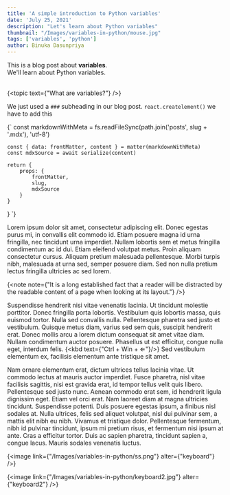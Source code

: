 ```yaml
---
title: 'A simple introduction to Python variables'
date: 'July 25, 2021'
description: "Let's learn about Python variables"
thumbnail: "/Images/variables-in-python/mouse.jpg"
tags: ['variables', 'python']
author: Binuka Dasunpriya
---
```


<div>
  This is a blog post about <strong>variables</strong>. <br/>
  We'll learn about Python variables.
</div>

<br/>

{<topic text={"What are variables?"} />}

We just used a `###` subheading in our blog post. <Code color="blue.9">react.createlement()</Code> we have to add this

<Prism withLineNumbers language="tsx">
  {`
    const markdownWithMeta = fs.readFileSync(path.join('posts', slug + '.mdx'), 'utf-8')

    const { data: frontMatter, content } = matter(markdownWithMeta)
    const mdxSource = await serialize(content)

    return {
        props: {
            frontMatter,
            slug,
            mdxSource
        }
    }
}
  `}
</Prism>

Lorem ipsum dolor sit amet, consectetur adipiscing elit. Donec egestas purus mi, in convallis elit commodo id. Etiam posuere magna id urna fringilla, nec tincidunt urna imperdiet. Nullam lobortis sem et metus fringilla condimentum ac id dui. Etiam eleifend volutpat metus. Proin aliquam consectetur cursus. Aliquam pretium malesuada pellentesque. Morbi turpis nibh, malesuada at urna sed, semper posuere diam. Sed non nulla pretium lectus fringilla ultricies ac sed lorem.


{<note note={"It is a long established fact that a reader will be distracted by the readable content of a page when looking at its layout."} />}

Suspendisse hendrerit nisi vitae venenatis lacinia. Ut tincidunt molestie porttitor. Donec fringilla porta lobortis. Vestibulum quis lobortis massa, quis euismod tortor. Nulla sed convallis nulla. Pellentesque pharetra sed justo et vestibulum. Quisque metus diam, varius sed sem quis, suscipit hendrerit erat. Donec mollis arcu a lorem dictum consequat sit amet vitae diam. Nullam condimentum auctor posuere. Phasellus ut est efficitur, congue nulla eget, interdum felis. {<kbd text={"Ctrl + Win + ⇐"}/>} Sed vestibulum elementum ex, facilisis elementum ante tristique sit amet.

Nam ornare elementum erat, dictum ultrices tellus lacinia vitae. Ut commodo lectus at mauris auctor imperdiet. Fusce pharetra, nisl vitae facilisis sagittis, nisi est gravida erat, id tempor tellus velit quis libero. Pellentesque sed justo nunc. Aenean commodo erat sem, id hendrerit ligula dignissim eget. Etiam vel orci erat. Nam laoreet diam at magna ultricies tincidunt. Suspendisse potenti. Duis posuere egestas ipsum, a finibus nisl sodales at. Nulla ultrices, felis sed aliquet volutpat, nisl dui pulvinar sem, a mattis elit nibh eu nibh. Vivamus et tristique dolor. Pellentesque fermentum, nibh id pulvinar tincidunt, ipsum mi pretium risus, et fermentum nisi ipsum at ante. Cras a efficitur tortor. Duis ac sapien pharetra, tincidunt sapien a, congue lacus. Mauris sodales venenatis luctus.



{<image link={"/Images/variables-in-python/ss.png"}  alter={"keyboard"} />}



{<image link={"/Images/variables-in-python/keyboard2.jpg"}  alter={"keyboard2"} />}